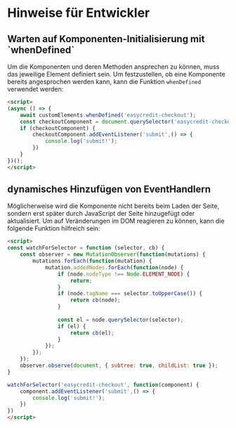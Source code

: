 
<Meta title="Getting Started/Hinweise für Entwickler" />

<h1>Hinweise für Entwickler</h1>


<h2>Warten auf Komponenten-Initialisierung mit `whenDefined`</h2>

Um die Komponenten und deren Methoden ansprechen zu können, muss das jeweilige Element definiert sein. Um festzustellen, ob eine Komponente bereits angesprochen werden kann, kann die Funktion `whenDefined` verwendet werden:

```html
<script>
(async () => {
    await customElements.whenDefined('easycredit-checkout');
    const checkoutComponent = document.querySelector('easycredit-checkout')
    if (checkoutComponent) {
        checkoutComponent.addEventListener('submit',() => {
            console.log('submit!');
        })
    }
})();
</script>
```

<h2>dynamisches Hinzufügen von EventHandlern</h2>

Möglicherweise wird die Komponente nicht bereits beim Laden der Seite, sondern erst später durch JavaScript der Seite hinzugefügt oder aktualisiert. Um auf Veränderungen im DOM reagieren zu können, kann die folgende Funktion hilfreich sein:

```html
<script>
const watchForSelector = function (selector, cb) {
    const observer = new MutationObserver(function(mutations) { 
        mutations.forEach(function(mutation) {
            mutation.addedNodes.forEach(function(node) {  
                if (node.nodeType !== Node.ELEMENT_NODE) {
                    return;
                }
                if (node.tagName === selector.toUpperCase()) {
                    return cb(node);
                }
                
                const el = node.querySelector(selector);
                if (el) {
                    return cb(el);
                }
            });
        });
    });
    observer.observe(document, { subtree: true, childList: true });
}

watchForSelector('easycredit-checkout', function(component) {
    component.addEventListener('submit',() => {
        console.log('submit!');
    })
})
</script>
```
